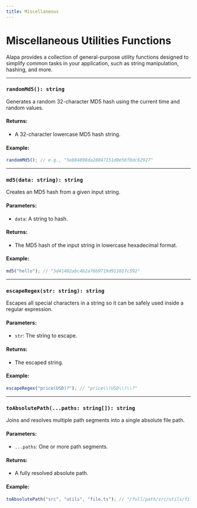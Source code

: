 ```yaml
---
title: Miscellaneous
---
```


# Miscellaneous Utilities Functions

Alapa provides a collection of general-purpose utility functions designed to simplify
common tasks in your application, such as string manipulation, hashing,
and more.

---

### `randomMd5(): string`

Generates a random 32-character MD5 hash using the current time and random values.

#### Returns:

- A 32-character lowercase MD5 hash string.

#### Example:

<CodeScreen>

```ts
randomMd5(); // e.g., "5e884898da28047151d0e56f8dc62927"
```

</CodeScreen>

---

### `md5(data: string): string`

Creates an MD5 hash from a given input string.

#### Parameters:

- `data`: A string to hash.

#### Returns:

- The MD5 hash of the input string in lowercase hexadecimal format.

#### Example:

<CodeScreen>

```ts
md5("hello"); // "5d41402abc4b2a76b9719d911017c592"
```

</CodeScreen>

---

### `escapeRegex(str: string): string`

Escapes all special characters in a string so it can be safely used inside a regular expression.

#### Parameters:

- `str`: The string to escape.

#### Returns:

- The escaped string.

#### Example:

<CodeScreen>

```ts
escapeRegex("price(USD)?"); // "price\\(USD\\)\\?"
```

</CodeScreen>

---

### `toAbsolutePath(...paths: string[]): string`

Joins and resolves multiple path segments into a single absolute file path.

#### Parameters:

- `...paths`: One or more path segments.

#### Returns:

- A fully resolved absolute path.

#### Example:

<CodeScreen>

```ts
toAbsolutePath("src", "utils", "file.ts"); // "/full/path/src/utils/file.ts"
```

</CodeScreen>
